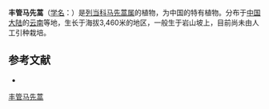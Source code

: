 {{Speciesbox
| name = 丰管马先蒿
| status = 
| status_system = 
| image =
| genus = Pedicularis
| species = amplituba
| authority = Li
}}

'''丰管马先蒿'''（[[学名|学名]]：{{lang|la|''Pedicularis amplituba''}}）是[[列当科|列当科]][[马先蒿属|马先蒿属]]的植物，为中国的特有植物。分布于[[中国大陆|中国大陆]]的[[云南|云南]]等地，生长于海拔3,460米的地区，一般生于岩山坡上，目前尚未由人工引种栽培。

== 参考文献 ==
<div class="references-small">
* {{cite web| url =http://www.bioinfo.cn/db05/KmzwSpecies.php?action=view&id=21237| title =丰管马先蒿| work =《中国高等植物数据库全库》| publisher =中国科学院微生物研究所| author =昆明植物研究所| accessdate =2009-02-25| deadurl =yes| archiveurl =https://web.archive.org/web/20160305031337/http://www.bioinfo.cn/db05/KmzwSpecies.php?action=view&id=21237| archivedate =2016-03-05}}
</div>
{{Taxonbar|from=Q10876991}}

[[Category:马先蒿属|丰管马先蒿]]


{{植物小作品}}